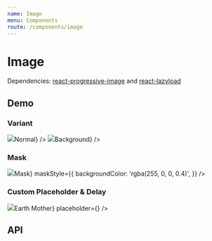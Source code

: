 ```yaml
---
name: Image
menu: Components
route: /components/image
---
```





# Image

Dependencies: [react-progressive-image](https://github.com/FormidableLabs/react-progressive-image) and [react-lazyload](https://github.com/twobin/react-lazyload)

## Demo

### Variant

<Playground>
  <Image
    variant="normal"
    src="https://s28566.pcdn.co/wp-content/uploads/2018/08/home-hero.jpg"
    caption={<h1 style={{ color: 'white', margin: 0 }}>Normal</h1>}
  />
  <Image
    variant="background"
    height={400}
    src="https://s28566.pcdn.co/wp-content/uploads/2018/08/home-hero.jpg"
    caption={<h1 style={{ color: 'white', margin: 0 }}>Background</h1>}
  />
</Playground>

### Mask

<Playground>
  <Image
    src="https://i.ytimg.com/vi/HS7ulzLL034/maxresdefault.jpg"
    caption={<h1 style={{ color: 'white', margin: 0 }}>Mask</h1>}
    maskStyle={{
      backgroundColor: 'rgba(255, 0, 0, 0.4)',
    }}
  />
</Playground>

### Custom Placeholder & Delay

<Playground>
  <Image
    delay={10000}
    src="https://s28566.pcdn.co/wp-content/uploads/2018/08/home-hero.jpg"
    caption={<h1 style={{ color: 'white', margin: 0 }}>Earth Mother</h1>}
    placeholder={<Placeholder width="100%" height={400} />}
  />
</Playground>

## API

<Props of={Image} />
